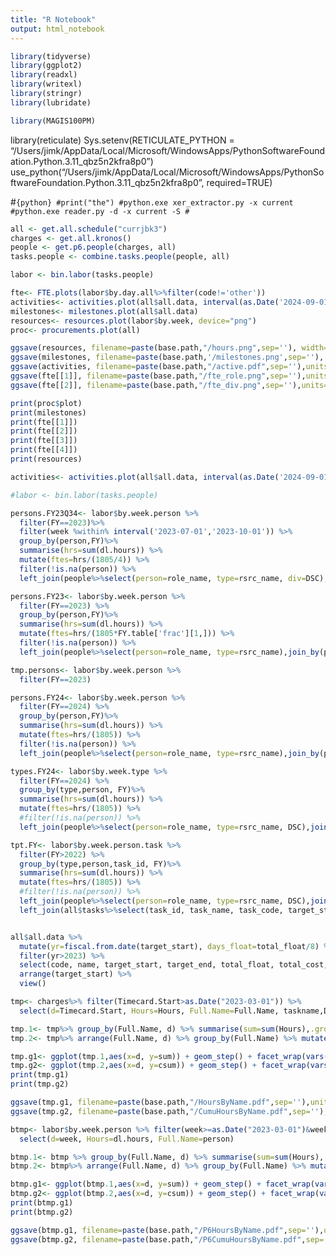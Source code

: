```yaml
---
title: "R Notebook"
output: html_notebook
---
```



```r
library(tidyverse)
library(ggplot2)
library(readxl)
library(writexl)
library(stringr)
library(lubridate)

library(MAGIS100PM)
```

library(reticulate)
Sys.setenv(RETICULATE_PYTHON = "/Users/jimk/AppData/Local/Microsoft/WindowsApps/PythonSoftwareFoundation.Python.3.11_qbz5n2kfra8p0")
use_python("/Users/jimk/AppData/Local/Microsoft/WindowsApps/PythonSoftwareFoundation.Python.3.11_qbz5n2kfra8p0", required=TRUE)

#```{python}
#print("the")
#python.exe xer_extractor.py -x current
#python.exe reader.py -d -x current -S
#```


```r
all <- get.all.schedule("currjbk3")
charges <- get.all.kronos()
people <- get.p6.people(charges, all)
tasks.people <- combine.tasks.people(people, all)
```

```r
labor <- bin.labor(tasks.people)
```


```r
fte<- FTE.plots(labor$by.day.all%>%filter(code!='other'))
activities<- activities.plot(all$all.data, interval(as.Date('2024-09-01'),as.Date('2025-11-01')),tcost=1)
milestones<- milestones.plot(all$all.data)
resources<- resources.plot(labor$by.week, device="png")
proc<- procurements.plot(all)
```

```r
ggsave(resources, filename=paste(base.path,"/hours.png",sep=''), width=24, units='in', device='png')
ggsave(milestones, filename=paste(base.path,'/milestones.png',sep=''), width=12, units='in', device="png")
ggsave(activities, filename=paste(base.path,"/active.pdf",sep=''),units="in", height=12, width=24, device="pdf")
ggsave(fte[[1]], filename=paste(base.path,"/fte_role.png",sep=''),units="in", device="png")
ggsave(fte[[2]], filename=paste(base.path,"/fte_div.png",sep=''),units="in", device="png")

```


```r
print(proc$plot)
print(milestones)
print(fte[[1]])
print(fte[[2]])
print(fte[[3]])
print(fte[[4]])
print(resources)
```

```r
activities<- activities.plot(all$all.data, interval(as.Date('2024-09-01'),as.Date('2025-11-01')),tcost=1)
```

```r
#labor <- bin.labor(tasks.people)

persons.FY23Q34<- labor$by.week.person %>%
  filter(FY==2023)%>%
  filter(week %within% interval('2023-07-01','2023-10-01')) %>%
  group_by(person,FY)%>%
  summarise(hrs=sum(dl.hours)) %>% 
  mutate(ftes=hrs/(1805/4)) %>%
  filter(!is.na(person)) %>%
  left_join(people%>%select(person=role_name, type=rsrc_name, div=DSC),join_by(person) )

persons.FY23<- labor$by.week.person %>%
  filter(FY==2023) %>%
  group_by(person,FY)%>%
  summarise(hrs=sum(dl.hours)) %>% 
  mutate(ftes=hrs/(1805*FY.table['frac'][1,])) %>%
  filter(!is.na(person)) %>%
  left_join(people%>%select(person=role_name, type=rsrc_name),join_by(person) )

tmp.persons<- labor$by.week.person %>%
  filter(FY==2023)

persons.FY24<- labor$by.week.person %>%
  filter(FY==2024) %>%
  group_by(person,FY)%>%
  summarise(hrs=sum(dl.hours)) %>% 
  mutate(ftes=hrs/(1805)) %>%
  filter(!is.na(person)) %>%
  left_join(people%>%select(person=role_name, type=rsrc_name),join_by(person) )

types.FY24<- labor$by.week.type %>%
  filter(FY==2024) %>%
  group_by(type,person, FY)%>%
  summarise(hrs=sum(dl.hours)) %>% 
  mutate(ftes=hrs/(1805)) %>%
  #filter(!is.na(person)) %>%
  left_join(people%>%select(person=role_name, type=rsrc_name, DSC),join_by(type,person) )

tpt.FY<- labor$by.week.person.task %>%
  filter(FY>2022) %>%
  group_by(type,person,task_id, FY)%>%
  summarise(hrs=sum(dl.hours)) %>% 
  mutate(ftes=hrs/(1805)) %>%
  #filter(!is.na(person)) %>%
  left_join(people%>%select(person=role_name, type=rsrc_name, DSC),join_by(type,person)) %>%
  left_join(all$tasks%>%select(task_id, task_name, task_code, target_start_date, target_end_date), by=join_by(task_id))



```
```r
all$all.data %>% 
  mutate(yr=fiscal.from.date(target_start), days_float=total_float/8) %>%
  filter(yr>2023) %>%
  select(code, name, target_start, target_end, total_float, total_cost,yr, days_float) %>%
  arrange(target_start) %>%
  view()
```

```r
tmp<- charges%>% filter(Timecard.Start>as.Date("2023-03-01")) %>%
  select(d=Timecard.Start, Hours=Hours, Full.Name=Full.Name, taskname,DSC)

tmp.1<- tmp%>% group_by(Full.Name, d) %>% summarise(sum=sum(Hours),.groups='keep')
tmp.2<- tmp%>% arrange(Full.Name, d) %>% group_by(Full.Name) %>% mutate(csum=cumsum(Hours),.groups='keep')

tmp.g1<- ggplot(tmp.1,aes(x=d, y=sum)) + geom_step() + facet_wrap(vars(Full.Name),scales="free_y")
tmp.g2<- ggplot(tmp.2,aes(x=d, y=csum)) + geom_step() + facet_wrap(vars(Full.Name),scales="free_y")
print(tmp.g1)
print(tmp.g2)

ggsave(tmp.g1, filename=paste(base.path,"/HoursByName.pdf",sep=''),units="in", height=12, width=24, device="pdf")
ggsave(tmp.g2, filename=paste(base.path,"/CumuHoursByName.pdf",sep=''),units="in", height=12, width=24, device="pdf")
```
```r
btmp<- labor$by.week.person %>% filter(week>=as.Date("2023-03-01")&week<=as.Date("2023-08-17")) %>%
  select(d=week, Hours=dl.hours, Full.Name=person)

btmp.1<- btmp %>% group_by(Full.Name, d) %>% summarise(sum=sum(Hours),.groups='keep')
btmp.2<- btmp%>% arrange(Full.Name, d) %>% group_by(Full.Name) %>% mutate(csum=cumsum(Hours),.groups='keep')

btmp.g1<- ggplot(btmp.1,aes(x=d, y=sum)) + geom_step() + facet_wrap(vars(Full.Name),scales="free_y")
btmp.g2<- ggplot(btmp.2,aes(x=d, y=csum)) + geom_step() + facet_wrap(vars(Full.Name),scales="free_y")
print(btmp.g1)
print(btmp.g2)

ggsave(btmp.g1, filename=paste(base.path,"/P6HoursByName.pdf",sep=''),units="in", height=12, width=24, device="pdf")
ggsave(btmp.g2, filename=paste(base.path,"/P6CumuHoursByName.pdf",sep=''),units="in", height=12, width=24, device="pdf")

```

